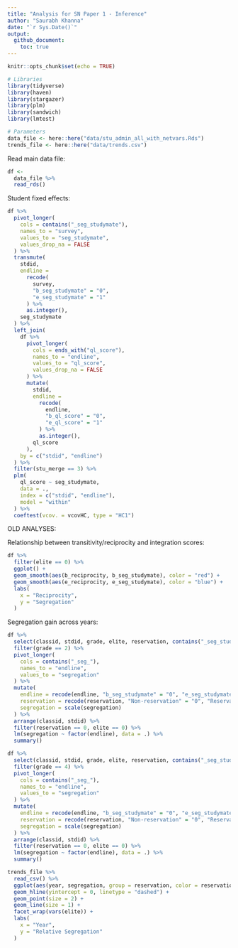 ```yaml
---
title: "Analysis for SN Paper 1 - Inference"
author: "Saurabh Khanna"
date: "`r Sys.Date()`"
output: 
  github_document:
    toc: true
---
```


```r
knitr::opts_chunk$set(echo = TRUE)
```

```r
# Libraries
library(tidyverse)
library(haven)
library(stargazer)
library(plm)
library(sandwich)
library(lmtest)

# Parameters
data_file <- here::here("data/stu_admin_all_with_netvars.Rds")
trends_file <- here::here("data/trends.csv")
```


Read main data file:

```r
df <-
  data_file %>%
  read_rds()
```


Student fixed effects:

```r
df %>% 
  pivot_longer(
    cols = contains("_seg_studymate"),
    names_to = "survey",
    values_to = "seg_studymate",
    values_drop_na = FALSE
  ) %>%
  transmute(
    stdid, 
    endline = 
      recode(
        survey, 
        "b_seg_studymate" = "0",
        "e_seg_studymate" = "1"
      ) %>% 
      as.integer(), 
    seg_studymate
  ) %>% 
  left_join(
    df %>% 
      pivot_longer(
        cols = ends_with("ql_score"),
        names_to = "endline",
        values_to = "ql_score",
        values_drop_na = FALSE
      ) %>%
      mutate(
        stdid, 
        endline = 
          recode(
            endline, 
            "b_ql_score" = "0",
            "e_ql_score" = "1"
          ) %>% 
          as.integer(), 
        ql_score
      ),
    by = c("stdid", "endline")
  ) %>% 
  filter(stu_merge == 3) %>%
  plm(
    ql_score ~ seg_studymate,
    data = .,
    index = c("stdid", "endline"),
    model = "within"
  ) %>% 
  coeftest(vcov. = vcovHC, type = "HC1")
```













OLD ANALYSES:

Relationship between transitivity/reciprocity and integration scores:

```r
df %>% 
  filter(elite == 0) %>% 
  ggplot() +
  geom_smooth(aes(b_reciprocity, b_seg_studymate), color = "red") +
  geom_smooth(aes(e_reciprocity, e_seg_studymate), color = "blue") +
  labs(
    x = "Reciprocity",
    y = "Segregation"
  )
```

Segregation gain across years:

```r
df %>% 
  select(classid, stdid, grade, elite, reservation, contains("_seg_stud")) %>% 
  filter(grade == 2) %>% 
  pivot_longer(
    cols = contains("_seg_"),
    names_to = "endline",
    values_to = "segregation"
  ) %>% 
  mutate(
    endline = recode(endline, "b_seg_studymate" = "0", "e_seg_studymate" = "1") %>% parse_integer(),
    reservation = recode(reservation, "Non-reservation" = "0", "Reservation" = "1") %>% parse_integer(),
    segregation = scale(segregation)
  ) %>%
  arrange(classid, stdid) %>% 
  filter(reservation == 0, elite == 0) %>% 
  lm(segregation ~ factor(endline), data = .) %>% 
  summary()

df %>% 
  select(classid, stdid, grade, elite, reservation, contains("_seg_stud")) %>% 
  filter(grade == 4) %>% 
  pivot_longer(
    cols = contains("_seg_"),
    names_to = "endline",
    values_to = "segregation"
  ) %>% 
  mutate(
    endline = recode(endline, "b_seg_studymate" = "0", "e_seg_studymate" = "1") %>% parse_integer(),
    reservation = recode(reservation, "Non-reservation" = "0", "Reservation" = "1") %>% parse_integer(),
    segregation = scale(segregation)
  ) %>%
  arrange(classid, stdid) %>% 
  filter(reservation == 0, elite == 0) %>% 
  lm(segregation ~ factor(endline), data = .) %>% 
  summary()
```



```r
trends_file %>% 
  read_csv() %>% 
  ggplot(aes(year, segregation, group = reservation, color = reservation)) +
  geom_hline(yintercept = 0, linetype = "dashed") +
  geom_point(size = 2) +
  geom_line(size = 1) +
  facet_wrap(vars(elite)) +
  labs(
    x = "Year",
    y = "Relative Segregation"
  )
```

